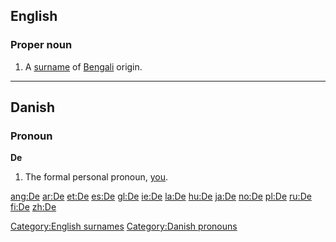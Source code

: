 {{see|Appendix:Variations of "de"}}

==English==
===Proper noun===
{{en-proper noun}}
# A [[surname]] of [[Bengali]] origin.

[[Category:English surnames]]

----

==Danish==
===Pronoun===
'''De'''
# The formal personal pronoun, [[you]].

[[Category:Danish pronouns]]

[[ang:De]]
[[ar:De]]
[[et:De]]
[[es:De]]
[[gl:De]]
[[ie:De]]
[[la:De]]
[[hu:De]]
[[ja:De]]
[[no:De]]
[[pl:De]]
[[ru:De]]
[[fi:De]]
[[zh:De]]